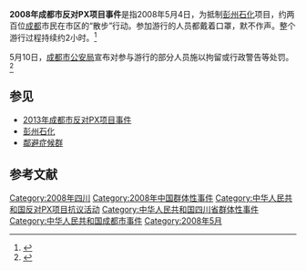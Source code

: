 {{about|成都市2008年发生的反对PX项目事件|成都市2013年发生的反对PX项目事件|2013年成都市反对PX项目事件|整个四川石化项目的介绍|彭州石化}}
{{Infobox Historical Event
|Event_Name     = 2008年成都市反对PX项目事件
|Image_Name     = 
|Image_Caption  = 、
|AKA            = [[彭州石化|彭州石化]]、[[四川石化|四川石化]]
|Participants   = 约200位成都市民
|Location       = {{CHN}}[[四川省|四川省]][[成都市|成都市]]
|Date           = {{Start date|2008|05|04}}
|Result         = 5月10日，[[成都市|成都市]][[公安局|公安局]]宣布对参与游行的部分人员施以拘留或行政警告等处罚。
|Effect         = 
|URL            = 
}}

'''2008年成都市反对PX项目事件'''是指2008年5月4日，为抵制[[彭州石化|彭州石化]]项目，约两百位[[成都|成都]]市民在市区的“散步”行动。参加游行的人员都戴着口罩，默不作声。整个游行过程持续约2小时。<ref>{{cite web|title=成都民众游行抗议化工项目破坏环境|url=http://realtime.zaobao.com/2008/05/080506_26.shtml|accessdate=2013-05-05|publisher=联合早报网|deadurl=yes|archiveurl=https://web.archive.org/web/20080609215151/http://realtime.zaobao.com/2008/05/080506_26.shtml|archivedate=2008-06-09}}</ref>

5月10日，[[成都市|成都市]][[公安局|公安局]]宣布对参与游行的部分人员施以拘留或行政警告等处罚。<ref>{{cite web|title=非法组织游行示威成都数名网民遭查处|url=http://news.sina.com.cn/o/2008-05-12/030313861985s.shtml|publisher=新浪网|accessdate=2013-05-05|archive-date=2020-06-21|archive-url=https://web.archive.org/web/20200621213149/http://news.sina.com.cn/o/2008-05-12/030313861985s.shtml|dead-url=no}}</ref>

== 参见 ==
* [[2013年成都市反对PX项目事件|2013年成都市反对PX项目事件]]
* [[彭州石化|彭州石化]]
* [[鄰避症候群|鄰避症候群]]

== 参考文献 ==
{{Reflist|2}}

[[Category:2008年四川|Category:2008年四川]]
[[Category:2008年中国群体性事件|Category:2008年中国群体性事件]]
[[Category:中华人民共和国反对PX项目抗议活动|Category:中华人民共和国反对PX项目抗议活动]]
[[Category:中华人民共和国四川省群体性事件|Category:中华人民共和国四川省群体性事件]]
[[Category:中华人民共和国成都市事件|Category:中华人民共和国成都市事件]]
[[Category:2008年5月|Category:2008年5月]]